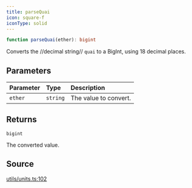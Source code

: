 ```yaml
---
title: parseQuai
icon: square-f
iconType: solid
---
```


```ts
function parseQuai(ether): bigint
```

Converts the //decimal string// `quai` to a BigInt, using 18 decimal places.

## Parameters

| Parameter | Type | Description |
| :------ | :------ | :------ |
| `ether` | `string` | The value to convert. |

## Returns

`bigint`

The converted value.

## Source

[utils/units.ts:102](https://github.com/dominant-strategies/quais.js/blob/3fde6763235c7029b19260e352cfa6956f8b8444/src/utils/units.ts#L102)
